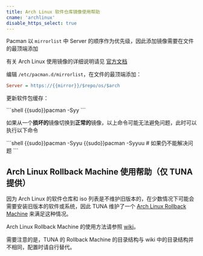 ```yaml
---
title: Arch Linux 软件仓库镜像使用帮助
cname: 'archlinux'
disable_https_select: true
---
```


Pacman 以 `mirrorlist` 中 Server 的顺序作为优先级，因此添加镜像需要在文件的最顶端添加

有关 Arch Linux 使用镜像的详细说明请见 [官方文档](https://wiki.archlinux.org/title/mirrors)

编辑 `/etc/pacman.d/mirrorlist`，在文件的最顶端添加：

<CodeBlock>

```ini
Server = https://{{mirror}}/$repo/os/$arch
```

</CodeBlock>

更新软件包缓存：

<CodeBlock>
```shell
{{sudo}}pacman -Syy
```
</CodeBlock>

如果从一个**损坏的**镜像切换到**正常的**镜像，以上命令可能无法避免问题，此时可以执行以下命令

<CodeBlock>
```shell
{{sudo}}pacman -Syyu
{{sudo}}pacman -Syyuu # 如果仍不能解决问题
```
</CodeBlock>

## Arch Linux Rollback Machine 使用帮助（仅 TUNA 提供）

因为 Arch Linux 的软件仓库和 iso 列表是不维护旧版本的，在少数情况下可能会需要安装旧版本的软件或系统，因此 TUNA 维护了一个 [Arch Linux Rollback Machine](https://arch-archive.tuna.tsinghua.edu.cn/) 来满足这种情况。

Arch Linux Rollback Machine 的使用方法请参照 [wiki](https://wiki.archlinux.org/title/Arch_Linux_Archive)。

需要注意的是，TUNA 的 Rollback Machine 的目录结构与 wiki 中的目录结构并不相同，配置时请自行替代。
